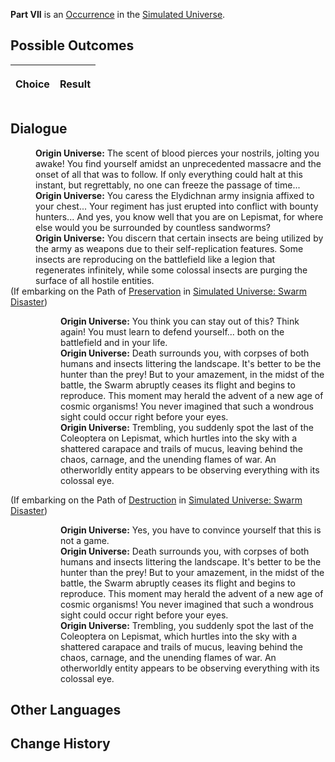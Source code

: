 {{Simulated Universe Event Infobox
|title         = Part VII
|image         = 1.png
|type          =
|domains_su    = 
|domains_ext   = 
|domains_swarm = 
|domains_gng   = 
|requirements  =
|prev          = 
|next          = 
|indexRewards  =
|characters    = 
}}
'''Part VII''' is an [[Simulated Universe/Occurrence|Occurrence]] in the [[Simulated Universe]].

==Possible Outcomes==
{| class="article-table"
!Choice
!Result

|}

<!--
==Gameplay Notes==

-->
==Dialogue==
{{Dialogue Start}}
:'''Origin Universe:''' The scent of blood pierces your nostrils, jolting you awake! You find yourself amidst an unprecedented massacre and the onset of all that was to follow. If only everything could halt at this instant, but regrettably, no one can freeze the passage of time...
:'''Origin Universe:''' You caress the Elydichnan army insignia affixed to your chest... Your regiment has just erupted into conflict with bounty hunters... And yes, you know well that you are on Lepismat, for where else would you be surrounded by countless sandworms?
:'''Origin Universe:''' You discern that certain insects are being utilized by the army as weapons due to their self-replication features. Some insects are reproducing on the battlefield like a legion that regenerates infinitely, while some colossal insects are purging the surface of all hostile entities.
;(If embarking on the Path of [[Simulated Universe/Paths#Preservation|Preservation]] in [[Simulated Universe: Swarm Disaster]])
:{{SU Special Dialogue|Preservation|I will put down my gun.|This is not what I want to do.}}
::'''Origin Universe:''' You think you can stay out of this? Think again! You must learn to defend yourself... both on the battlefield and in your life.
::'''Origin Universe:''' Death surrounds you, with corpses of both humans and insects littering the landscape. It's better to be the hunter than the prey! But to your amazement, in the midst of the battle, the Swarm abruptly ceases its flight and begins to reproduce. This moment may herald the advent of a new age of cosmic organisms! You never imagined that such a wondrous sight could occur right before your eyes.
::'''Origin Universe:''' Trembling, you suddenly spot the last of the Coleoptera on Lepismat, which hurtles into the sky with a shattered carapace and trails of mucus, leaving behind the chaos, carnage, and the unending flames of war. An otherworldly entity appears to be observing everything with its colossal eye.
;(If embarking on the Path of [[Simulated Universe/Paths#Destruction|Destruction]] in [[Simulated Universe: Swarm Disaster]])
:{{SU Special Dialogue|Destruction|I wanna populate my insectoid index!|It's just a simulation game!}}
::'''Origin Universe:''' Yes, you have to convince yourself that this is not a game.
::'''Origin Universe:''' Death surrounds you, with corpses of both humans and insects littering the landscape. It's better to be the hunter than the prey! But to your amazement, in the midst of the battle, the Swarm abruptly ceases its flight and begins to reproduce. This moment may herald the advent of a new age of cosmic organisms! You never imagined that such a wondrous sight could occur right before your eyes.
::'''Origin Universe:''' Trembling, you suddenly spot the last of the Coleoptera on Lepismat, which hurtles into the sky with a shattered carapace and trails of mucus, leaving behind the chaos, carnage, and the unending flames of war. An otherworldly entity appears to be observing everything with its colossal eye.
{{Dialogue End}}

==Other Languages==
{{Other Languages
|en   = Part VII
|zhs  = 其七
|zht  = 其七
|ja   = その7
|ko   = VII
|es   = Parte VII
|fr   = Partie VII
|ru   = VII
|th   = ตอน 7
|vi   = Phần 7
|de   = Teil 7
|id   = Bagian VII
|pt   = Parte VII
}}

==Change History==
{{Change History|<!--unknown-->}}

